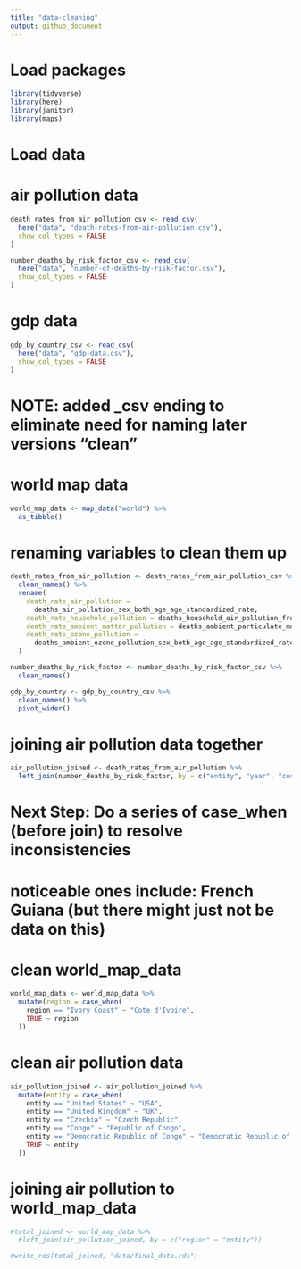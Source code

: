```yaml
---
title: "data-cleaning"
output: github_document
---
```


# Load packages

```r
library(tidyverse)
library(here)
library(janitor)
library(maps)
```


# Load data

# air pollution data
```r
death_rates_from_air_pollution_csv <- read_csv(
  here("data", "death-rates-from-air-pollution.csv"),
  show_col_types = FALSE
)

number_deaths_by_risk_factor_csv <- read_csv(
  here("data", "number-of-deaths-by-risk-factor.csv"),
  show_col_types = FALSE
)
```


# gdp data
```r
gdp_by_country_csv <- read_csv(
  here("data", "gdp-data.csv"),
  show_col_types = FALSE
)
```


# NOTE: added _csv ending to eliminate need for naming later versions "clean"

# world map data
```r
world_map_data <- map_data("world") %>%
  as_tibble()
```


# renaming variables to clean them up

```r
death_rates_from_air_pollution <- death_rates_from_air_pollution_csv %>%
  clean_names() %>%
  rename(
    death_rate_air_pollution =
      deaths_air_pollution_sex_both_age_age_standardized_rate,
    death_rate_household_pollution = deaths_household_air_pollution_from_solid_fuels_sex_both_age_age_standardized_rate,
    death_rate_ambient_matter_pollution = deaths_ambient_particulate_matter_pollution_sex_both_age_age_standardized_rate,
    death_rate_ozone_pollution =
      deaths_ambient_ozone_pollution_sex_both_age_age_standardized_rate
  )

number_deaths_by_risk_factor <- number_deaths_by_risk_factor_csv %>%
  clean_names()

gdp_by_country <- gdp_by_country_csv %>%
  clean_names() %>%
  pivot_wider()
```


# joining air pollution data together
```r
air_pollution_joined <- death_rates_from_air_pollution %>%
  left_join(number_deaths_by_risk_factor, by = c("entity", "year", "code"))
```


# Next Step: Do a series of case_when (before join) to resolve inconsistencies
# noticeable ones include: French Guiana (but there might just not be data on this)

# clean world_map_data
```r
world_map_data <- world_map_data %>%
  mutate(region = case_when(
    region == "Ivory Coast" ~ "Cote d'Ivoire",
    TRUE ~ region
  ))
```


# clean air pollution data

```r
air_pollution_joined <- air_pollution_joined %>%
  mutate(entity = case_when(
    entity == "United States" ~ "USA",
    entity == "United Kingdom" ~ "UK",
    entity == "Czechia" ~ "Czech Republic",
    entity == "Congo" ~ "Republic of Congo",
    entity == "Democratic Republic of Congo" ~ "Democratic Republic of the Congo",
    TRUE ~ entity
  ))
```



# joining air pollution to world_map_data
```r
#total_joined <- world_map_data %>%
  #left_join(air_pollution_joined, by = c("region" = "entity"))

#write_rds(total_joined, "data/final_data.rds")
```


